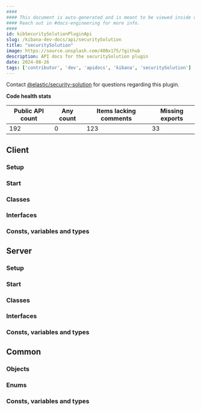 ```yaml
---
####
#### This document is auto-generated and is meant to be viewed inside our experimental, new docs system.
#### Reach out in #docs-engineering for more info.
####
id: kibSecuritySolutionPluginApi
slug: /kibana-dev-docs/api/securitySolution
title: "securitySolution"
image: https://source.unsplash.com/400x175/?github
description: API docs for the securitySolution plugin
date: 2024-08-26
tags: ['contributor', 'dev', 'apidocs', 'kibana', 'securitySolution']
---
```




Contact [@elastic/security-solution](https://github.com/orgs/elastic/teams/security-solution) for questions regarding this plugin.

**Code health stats**

| Public API count  | Any count | Items lacking comments | Missing exports |
|-------------------|-----------|------------------------|-----------------|
| 192 | 0 | 123 | 33 |

## Client

### Setup
<DocDefinitionList data={[securitySolutionObj.client.setup]}/>

### Start
<DocDefinitionList data={[securitySolutionObj.client.start]}/>

### Classes
<DocDefinitionList data={securitySolutionObj.client.classes}/>

### Interfaces
<DocDefinitionList data={securitySolutionObj.client.interfaces}/>

### Consts, variables and types
<DocDefinitionList data={securitySolutionObj.client.misc}/>

## Server

### Setup
<DocDefinitionList data={[securitySolutionObj.server.setup]}/>

### Start
<DocDefinitionList data={[securitySolutionObj.server.start]}/>

### Classes
<DocDefinitionList data={securitySolutionObj.server.classes}/>

### Interfaces
<DocDefinitionList data={securitySolutionObj.server.interfaces}/>

### Consts, variables and types
<DocDefinitionList data={securitySolutionObj.server.misc}/>

## Common

### Objects
<DocDefinitionList data={securitySolutionObj.common.objects}/>

### Enums
<DocDefinitionList data={securitySolutionObj.common.enums}/>

### Consts, variables and types
<DocDefinitionList data={securitySolutionObj.common.misc}/>

